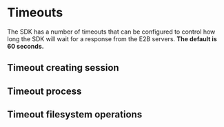 # Timeouts

The SDK has a number of timeouts that can be configured to control how long the SDK will wait for a response from the E2B servers. **The default is 60 seconds.**

## Timeout creating session
<CodeGroupAutoload path="timeout/timeout_session" />

## Timeout process
<CodeGroupAutoload path="timeout/timeout_process" />

## Timeout filesystem operations
<CodeGroupAutoload path="timeout/timeout_filesystem" />